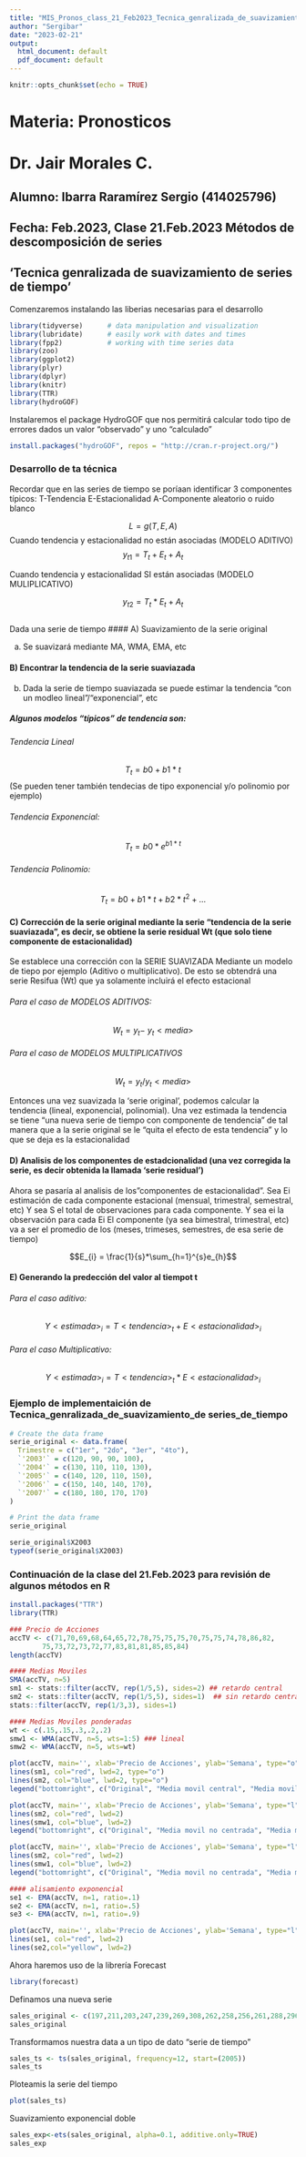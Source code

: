 ```yaml
---
title: "MIS_Pronos_class_21_Feb2023_Tecnica_genralizada_de_suavizamiento_de series_de_tiempo"
author: "Sergibar"
date: "2023-02-21"
output:
  html_document: default
  pdf_document: default
---
```


```r
knitr::opts_chunk$set(echo = TRUE)
```

# Materia: Pronosticos
# Dr. Jair Morales C. 

## Alumno: Ibarra Raramírez Sergio (414025796)
## Fecha: Feb.2023, Clase 21.Feb.2023 Métodos de descomposición de series 


## 'Tecnica genralizada de suavizamiento de series de tiempo'



Comenzaremos instalando las liberias necesarias para el desarrollo 

```r

library(tidyverse)      # data manipulation and visualization
library(lubridate)      # easily work with dates and times
library(fpp2)           # working with time series data
library(zoo)
library(ggplot2)
library(plyr)
library(dplyr)
library(knitr)
library(TTR)
library(hydroGOF)


```



Instalaremos el package HydroGOF que nos permitirá calcular todo tipo de errores dados un valor "observado" y uno "calculado" 

```r
install.packages("hydroGOF", repos = "http://cran.r-project.org/")
```

### Desarrollo de ta técnica

Recordar que en las series de tiempo se poríaan identificar 3 componentes típicos: 
T-Tendencia
E-Estacionalidad
A-Componente aleatorio o ruido blanco


$$L = g(T,E,A)$$
Cuando tendencia y estacionalidad no están asociadas (MODELO ADITIVO)
$$y_{t1}= T_{t} + E_{t}+ A_{t}$$


Cuando tendencia y estacionalidad SI están asociadas (MODELO MULIPLICATIVO)

$$y_{t2}= T_{t} * E_{t}+ A_{t}$$

```r

```


Dada una serie de tiempo 
#### A) Suavizamiento de la serie original 

a) Se suavizará mediante MA, WMA, EMA, etc

#### B) Encontrar la tendencia de la serie suaviazada

b) Dada la serie de tiempo suaviazada se puede estimar la tendencia "con un modleo lineal"/"exponencial", etc



##### Algunos modelos "típicos" de tendencia son:
###### Tendencia Lineal

$$T_{t} = b0 + b1*t$$
(Se pueden tener también tendecias de tipo exponencial y/o polinomio por ejemplo)

###### Tendencia Exponencial:

$$T_{t} =b0*e^{b1*t}$$

###### Tendencia Polinomio:

$$T_{t} =b0 + b1*t + b2*t^2 + ...$$

 
#### C) Corrección de la serie original mediante la serie "tendencia de la serie suaviazada", es decir, se obtiene la serie residual Wt (que solo tiene componente de estacionalidad)

Se establece una corrección con la SERIE SUAVIZADA Mediante un modelo de tiepo por ejemplo (Aditivo o multiplicativo). De esto se obtendrá una serie Resifua (Wt) que ya solamente incluirá el efecto estacional



###### Para el caso de MODELOS ADITIVOS:
 

$$W_{t} = y_{t}-\ y_{t} <media>$$



###### Para el caso de MODELOS MULTIPLICATIVOS 

$$W_{t} = y_{t}/ y_{t} <media>$$


Entonces una vez suavizada la 'serie original', podemos calcular la tendencia (lineal, exponencial, polinomial). Una vez estimada la tendencia se tiene "una nueva serie  de tiempo con componente de tendencia" de tal manera que a la serie original se le "quita el efecto de esta tendencia" y lo que se deja es la estacionalidad 


 
#### D) Analisis de los componentes de estadcionalidad (una vez corregida la serie, es decir obtenida la llamada 'serie residual')

Ahora se pasaría al analisis de los"componentes de estacionalidad".
Sea Ei estimación de cada componente estacional (mensual, trimestral, semestral, etc)
Y sea S el total de observaciones para cada componente.
Y sea ei la observación para cada Ei
El componente (ya sea bimestral, trimestral, etc) va a ser el promedio de los (meses, trimeses, semestres, de esa serie de tiempo)

$$E_{i} = \frac{1}{s}*\sum_{h=1}^{s}e_{h}$$

#### E) Generando la predección del valor al tiempot t 


###### Para el caso aditivo: 

$$Y<estimada>_{i} = T<tendencia>_{t} + E<estacionalidad>_{i}$$


###### Para el caso Multiplicativo: 

$$Y<estimada>_{i} = T<tendencia>_{t} * E<estacionalidad>_{i}$$


### Ejemplo de implementaición de Tecnica_genralizada_de_suavizamiento_de series_de_tiempo

```r

# Create the data frame
serie_original <- data.frame(
  Trimestre = c("1er", "2do", "3er", "4to"),
  `'2003'` = c(120, 90, 90, 100),
  `'2004'` = c(130, 110, 110, 130),
  `'2005'` = c(140, 120, 110, 150),
  `'2006'` = c(150, 140, 140, 170),
  `'2007'` = c(180, 180, 170, 170)
)

# Print the data frame
serie_original

```


```r
serie_original$X2003
typeof(serie_original$X2003)
```








### Continuación de la clase del 21.Feb.2023 para revisión de algunos métodos en R

```r
install.packages("TTR")
library(TTR)

### Precio de Acciones
accTV <- c(71,70,69,68,64,65,72,78,75,75,75,70,75,75,74,78,86,82,
        75,73,72,73,72,77,83,81,81,85,85,84)
length(accTV)

#### Medias Moviles
SMA(accTV, n=5)
sm1 <- stats::filter(accTV, rep(1/5,5), sides=2) ## retardo central  
sm2 <- stats::filter(accTV, rep(1/5,5), sides=1)  ## sin retardo central  
stats::filter(accTV, rep(1/3,3), sides=1)

#### Medias Moviles ponderadas
wt <- c(.15,.15,.3,.2,.2)
smw1 <- WMA(accTV, n=5, wts=1:5) ### lineal
smw2 <- WMA(accTV, n=5, wts=wt)

plot(accTV, main='', xlab='Precio de Acciones', ylab='Semana', type="o")
lines(sm1, col="red", lwd=2, type="o")
lines(sm2, col="blue", lwd=2, type="o")
legend("bottomright", c("Original", "Media movil central", "Media movil no central"), lwd=c(1,2,2), col=c("black", "red", "blue"))

plot(accTV, main='', xlab='Precio de Acciones', ylab='Semana', type="l")
lines(sm2, col="red", lwd=2)
lines(smw1, col="blue", lwd=2)
legend("bottomright", c("Original", "Media movil no centrada", "Media movil ponderada"), lwd=c(1,2,2), col=c("black", "red", "blue"))

plot(accTV, main='', xlab='Precio de Acciones', ylab='Semana', type="l")
lines(sm2, col="red", lwd=2)
lines(smw1, col="blue", lwd=2)
legend("bottomright", c("Original", "Media movil no centrada", "Media movil ponderada"), lwd=c(1,2,2), col=c("black", "red", "blue"))

#### alisamiento exponencial
se1 <- EMA(accTV, n=1, ratio=.1)
se2 <- EMA(accTV, n=1, ratio=.5)
se3 <- EMA(accTV, n=1, ratio=.9)

plot(accTV, main='', xlab='Precio de Acciones', ylab='Semana', type="l")
lines(se1, col="red", lwd=2)
lines(se2,col="yellow", lwd=2)

```


Ahora haremos uso de la librería Forecast
```r
library(forecast)
```




Definamos una nueva serie
```r
sales_original <- c(197,211,203,247,239,269,308,262,258,256,261,288,296,276,305,308,356,393,363,386,443,308,358,384,358,325,414,406,425,347,413,435,407,438,479,373,437,500,535,525,449,557,543,433,475,592,548,520)
sales_original
```





Transformamos nuestra data a un tipo de dato "serie de tiempo"
```r
sales_ts <- ts(sales_original, frequency=12, start=(2005))
sales_ts
```



Ploteamis la serie del tiempo 
```r
plot(sales_ts)
```



Suavizamiento exponencial doble 
```r
sales_exp<-ets(sales_original, alpha=0.1, additive.only=TRUE)
sales_exp
```




